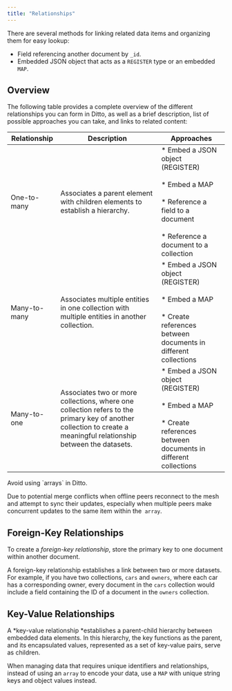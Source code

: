 ---
title: "Relationships"
---

There are several methods for linking related data items and organizing them for easy lookup:

- Field referencing another document by `_id`.
- Embedded JSON object that acts as a `REGISTER` type or an embedded `MAP`.

## Overview

The following table provides a complete overview of the different relationships you can form in Ditto, as well as a brief description, list of possible approaches you can take, and links to related content:

| **Relationship** | **Description** | **Approaches** |
| --- | --- | --- |
| One-to-many | Associates a parent element with children elements to establish a hierarchy. | * Embed a JSON object (REGISTER)<br/>    <br/>* Embed a MAP<br/>    <br/>* Reference a field to a document<br/>    <br/>* Reference a document to a collection |
| Many-to-many | Associates multiple entities in one collection with multiple entities in another collection. | * Embed a JSON object (REGISTER)<br/>    <br/>* Embed a MAP<br/>    <br/>* Create references between documents in different collections |
| Many-to-one | Associates two or more collections, where one collection refers to the primary key of another collection to create a meaningful relationship between the datasets. | * Embed a JSON object (REGISTER)<br/>    <br/>* Embed a MAP<br/>    <br/>* Create references between documents in different collections |
<Warning>
Avoid using `arrays` in Ditto.

Due to potential merge conflicts when offline peers reconnect to the mesh and attempt to sync their updates, especially when multiple peers make concurrent updates to the same item within the` array`.
</Warning>
## Foreign-Key Relationships

To create a *foreign-key relationship*, store the primary key to one document within another document.

A foreign-key relationship establishes a link between two or more datasets. For example, if you have two collections, `cars` and `owners`, where each car has a corresponding owner, every document in the `cars` collection would include a field containing the ID of a document in the `owners` collection.

## Key-Value Relationships

A *key-value relationship *establishes a parent-child hierarchy between embedded data elements. In this hierarchy, the key functions as the parent, and its encapsulated values, represented as a set of key-value pairs, serve as children.


When managing data that requires unique identifiers and relationships, instead of using an `array` to encode your data, use a `MAP` with unique string keys and object values instead.
